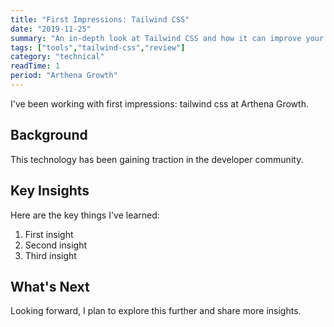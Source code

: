 ```yaml
---
title: "First Impressions: Tailwind CSS"
date: "2019-11-25"
summary: "An in-depth look at Tailwind CSS and how it can improve your workflow."
tags: ["tools","tailwind-css","review"]
category: "technical"
readTime: 1
period: "Arthena Growth"
---
```


I've been working with first impressions: tailwind css at Arthena Growth.

## Background

This technology has been gaining traction in the developer community.

## Key Insights

Here are the key things I've learned:

1. First insight
2. Second insight
3. Third insight

## What's Next

Looking forward, I plan to explore this further and share more insights.

